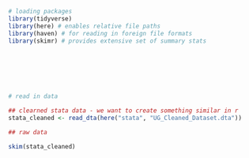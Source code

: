 
```r
# loading packages
library(tidyverse)
library(here) # enables relative file paths
library(haven) # for reading in foreign file formats
library(skimr) # provides extensive set of summary stats







# read in data

## clearned stata data - we want to create something similar in r
stata_cleaned <- read_dta(here("stata", "UG_Cleaned_Dataset.dta")) 

## raw data


```

```r
skim(stata_cleaned)
```

